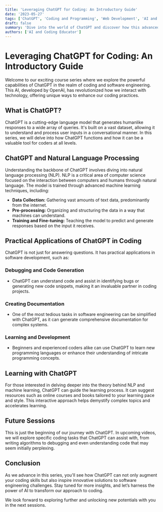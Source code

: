 ```yaml
---
title: 'Leveraging ChatGPT for Coding: An Introductory Guide'
date: '2023-05-27'
tags: ['ChatGPT', 'Coding and Programming', 'Web Development', 'AI and Technology']
draft: false
summary: 'Dive into the world of ChatGPT and discover how this advanced AI can augment your coding skills. This introductory post explores the basic functionalities of ChatGPT, its role in natural language processing, and its application in software engineering.'
authors: ['AI and Coding Educator']
---
```


# Leveraging ChatGPT for Coding: An Introductory Guide

Welcome to our exciting course series where we explore the powerful capabilities of ChatGPT in the realm of coding and software engineering. This AI, developed by OpenAI, has revolutionized how we interact with technology, offering unique ways to enhance our coding practices.

## What is ChatGPT?

ChatGPT is a cutting-edge language model that generates humanlike responses to a wide array of queries. It's built on a vast dataset, allowing it to understand and process user inputs in a conversational manner. In this series, we will delve into how ChatGPT functions and how it can be a valuable tool for coders at all levels.

## ChatGPT and Natural Language Processing

Understanding the backbone of ChatGPT involves diving into natural language processing (NLP). NLP is a critical area of computer science focused on the interaction between computers and humans through natural language. The model is trained through advanced machine learning techniques, including:

- **Data Collection:** Gathering vast amounts of text data, predominantly from the internet.
- **Pre-processing:** Organizing and structuring the data in a way that machines can understand.
- **Training and Fine-tuning:** Teaching the model to predict and generate responses based on the input it receives.

## Practical Applications of ChatGPT in Coding

ChatGPT is not just for answering questions. It has practical applications in software development, such as:

### Debugging and Code Generation
- ChatGPT can understand code and assist in identifying bugs or generating new code snippets, making it an invaluable partner in coding projects.

### Creating Documentation
- One of the most tedious tasks in software engineering can be simplified with ChatGPT, as it can generate comprehensive documentation for complex systems.

### Learning and Development
- Beginners and experienced coders alike can use ChatGPT to learn new programming languages or enhance their understanding of intricate programming concepts.

## Learning with ChatGPT

For those interested in delving deeper into the theory behind NLP and machine learning, ChatGPT can guide the learning process. It can suggest resources such as online courses and books tailored to your learning pace and style. This interactive approach helps demystify complex topics and accelerates learning.

## Future Sessions

This is just the beginning of our journey with ChatGPT. In upcoming videos, we will explore specific coding tasks that ChatGPT can assist with, from writing algorithms to debugging and even understanding code that may seem initially perplexing.

## Conclusion

As we advance in this series, you'll see how ChatGPT can not only augment your coding skills but also inspire innovative solutions to software engineering challenges. Stay tuned for more insights, and let’s harness the power of AI to transform our approach to coding.

We look forward to exploring further and unlocking new potentials with you in the next sessions.


